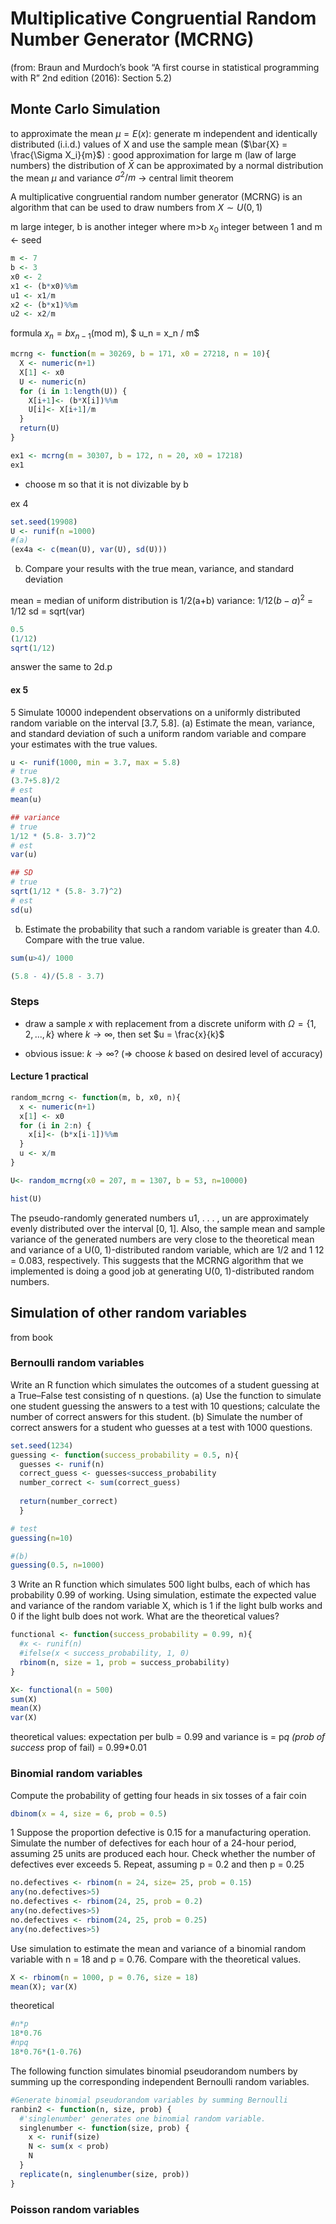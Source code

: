 # Multiplicative Congruential Random Number Generator (MCRNG)

(from:  Braun and Murdoch's book "A first course in statistical programming with R" 2nd edition (2016): Section 5.2)

## Monte Carlo Simulation 

to approximate the mean $\mu = E(x)$: 
generate m independent and identically distributed (i.i.d.) values of X and use the 
sample mean ($\bar{X} = \frac{\Sigma X_i}{m}$) : good approximation for large m (law of large numbers)
the distribution of $\bar{X}$ can be approximated by a normal distribution the mean 
$\mu$ and variance $\sigma ^2 /m$ -> central limit theorem 


A multiplicative congruential random number generator (MCRNG) is an algorithm 
that can be used to draw numbers from $X \sim U(0, 1)$

m large integer, b is another integer where m>b
$x_0$ integer between 1 and m <- seed

```r
m <- 7
b <- 3
x0 <- 2
x1 <- (b*x0)%%m
u1 <- x1/m
x2 <- (b*x1)%%m
u2 <- x2/m

```

formula 
$x_n = bx_{n-1}$(mod m), $ u_n = x_n / m$

```r
mcrng <- function(m = 30269, b = 171, x0 = 27218, n = 10){
  X <- numeric(n+1)
  X[1] <- x0
  U <- numeric(n)
  for (i in 1:length(U)) {
    X[i+1]<- (b*X[i])%%m
    U[i]<- X[i+1]/m
  }
  return(U)
}

ex1 <- mcrng(m = 30307, b = 172, n = 20, x0 = 17218)
ex1
```
- choose m so that it is not divizable by b 

ex 4
```r
set.seed(19908)
U <- runif(n =1000)
#(a)
(ex4a <- c(mean(U), var(U), sd(U)))
```
(b) Compare your results with the true mean, variance, and standard deviation

mean = median of uniform distribution is 1/2(a+b)
variance: $1/12(b-a)^2$ = 1/12
sd = sqrt(var)

```r
0.5
(1/12)
sqrt(1/12) 
```

answer the same to 2d.p

#### ex 5
5 Simulate 10000 independent observations on a uniformly distributed
random variable on the interval [3.7, 5.8].
(a) Estimate the mean, variance, and standard deviation of such a uniform random variable and compare your estimates with the true
values.

```r
u <- runif(1000, min = 3.7, max = 5.8)
# true 
(3.7+5.8)/2
# est
mean(u)

## variance
# true 
1/12 * (5.8- 3.7)^2
# est
var(u)

## SD
# true 
sqrt(1/12 * (5.8- 3.7)^2)
# est
sd(u)

```
(b) Estimate the probability that such a random variable is greater than
4.0. Compare with the true value.
```r
sum(u>4)/ 1000

(5.8 - 4)/(5.8 - 3.7)

```



### Steps 

-   draw a sample $x$ with replacement from a discrete uniform with $\Omega = \{1, 2, ..., k\}$ where $k \to \infty$, then set $u = \frac{x}{k}$

-   obvious issue: $k \to \infty$? ($\Rightarrow$ choose $k$ based on desired level of accuracy)

#### Lecture 1 practical
```r
random_mcrng <- function(m, b, x0, n){
  x <- numeric(n+1)
  x[1] <- x0
  for (i in 2:n) {
    x[i]<- (b*x[i-1])%%m
  }
  u <- x/m
}

U<- random_mcrng(x0 = 207, m = 1307, b = 53, n=10000) 

hist(U)
```

The pseudo-randomly generated numbers u1, . . . , un are approximately evenly distributed over the interval [0, 1]. Also, the sample mean and sample variance of the generated numbers are very close to the theoretical
mean and variance of a U(0, 1)-distributed random variable, which are 1/2
and 1
12 = 0.083, respectively. This
suggests that the MCRNG algorithm that we implemented is doing a good job at generating U(0, 1)-distributed
random numbers.


## Simulation of other random variables

from book

### Bernoulli random variables

Write an R function which simulates the outcomes of a student guessing
at a True–False test consisting of n questions.
(a) Use the function to simulate one student guessing the answers to a
test with 10 questions; calculate the number of correct answers for
this student.
(b) Simulate the number of correct answers for a student who guesses
at a test with 1000 questions.

```r
set.seed(1234)
guessing <- function(success_probability = 0.5, n){
  guesses <- runif(n)
  correct_guess <- guesses<success_probability
  number_correct <- sum(correct_guess)
  
  return(number_correct)
  }

# test 
guessing(n=10)

#(b)
guessing(0.5, n=1000)
```

3 Write an R function which simulates 500 light bulbs, each of which has
probability 0.99 of working. Using simulation, estimate the expected
value and variance of the random variable X, which is 1 if the light bulb
works and 0 if the light bulb does not work. What are the theoretical
values?

```r
functional <- function(success_probability = 0.99, n){
  #x <- runif(n)
  #ifelse(x < success_probability, 1, 0)
  rbinom(n, size = 1, prob = success_probability)
}

X<- functional(n = 500)
sum(X)
mean(X)
var(X)

```

theoretical values: expectation per bulb = 0.99 and variance is = p*q (prob of success 
* prop of fail) = 0.99*0.01


### Binomial random variables

Compute the probability of getting four heads in six tosses of a fair coin
```r
dbinom(x = 4, size = 6, prob = 0.5)
```
1 Suppose the proportion defective is 0.15 for a manufacturing operation.
Simulate the number of defectives for each hour of a 24-hour period,
assuming 25 units are produced each hour. Check whether the number of
defectives ever exceeds 5. Repeat, assuming p = 0.2 and then p = 0.25

```r
no.defectives <- rbinom(n = 24, size= 25, prob = 0.15)
any(no.defectives>5)
no.defectives <- rbinom(24, 25, prob = 0.2)
any(no.defectives>5)
no.defectives <- rbinom(24, 25, prob = 0.25)
any(no.defectives>5)
```

Use simulation to estimate the mean and variance of a binomial random variable with n = 18 and p = 0.76. Compare with the theoretical
values.
```r
X <- rbinom(n = 1000, p = 0.76, size = 18)
mean(X); var(X)
```

theoretical
```r
#n*p
18*0.76
#npq
18*0.76*(1-0.76)

```

The following function simulates binomial pseudorandom numbers
by summing up the corresponding independent Bernoulli random
variables.
```r
#Generate binomial pseudorandom variables by summing Bernoulli
ranbin2 <- function(n, size, prob) {
  #'singlenumber' generates one binomial random variable.
  singlenumber <- function(size, prob) {
    x <- runif(size)
    N <- sum(x < prob)
    N
  }
  replicate(n, singlenumber(size, prob))
}

```

### Poisson random variables




